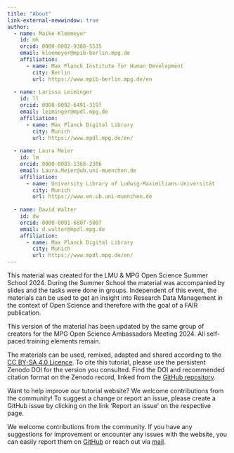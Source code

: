 ```yaml
---
title: "About"
link-external-newwindow: true
author:
  - name: Maike Kleemeyer
    id: mk
    orcid: 0000-0002-9388-5535
    email: kleemeyer@mpib-berlin.mpg.de
    affiliation: 
      - name: Max Planck Institute for Human Development
        city: Berlin
        url: https://www.mpib-berlin.mpg.de/en 
        
  - name: Larissa Leiminger
    id: ll
    orcid: 0000-0002-6491-3197
    email: leiminger@mpdl.mpg.de
    affiliation: 
      - name: Max Planck Digital Library
        city: Munich
        url: https://www.mpdl.mpg.de/en/
  
  - name: Laura Meier
    id: lm
    orcid: 0000-0003-1368-2306
    email: Laura.Meier@ub.uni-muenchen.de 
    affiliation: 
      - name: University Library of Ludwig-Maximilians-Universität
        city: Munich
        url: https://www.en.ub.uni-muenchen.de
        
  - name: David Walter
    id: dw
    orcid: 0000-0001-6807-5007
    email: d.walter@mpdl.mpg.de 
    affiliation: 
      - name: Max Planck Digital Library
        city: Munich
        url: https://www.mpdl.mpg.de/en/ 
---
```


This material was created for the LMU & MPG Open Science Summer School 2024. During the Summer School the material was accompanied by slides and the tasks were done in groups. Independent of this event, the materials can be used to get an insight into Research Data Management in the context of Open Science and therefore with the goal of a FAIR publication. 

This version of the material has been updated by the same group of creators for the MPG Open Science Ambassadors Meeting 2024. All self-paced training elements remain.  

The materials can be used, remixed, adapted and shared according to the [CC BY-SA 4.0 Licence](https://creativecommons.org/licenses/by-sa/4.0/). To cite this tutorial, please use the persistent Zenodo DOI for the version you consulted. Find the DOI and recommended citation format on the Zenodo record, linked from the [GitHub repository](https://github.com/lmu-osc/FAIR-Data-Management).

Want to help improve our tutorial website? We welcome contributions from the community! To suggest a change or report an issue, please create a GitHub issue by clicking on the link 'Report an issue' on the respective page.

We welcome contributions from the community. If you have any suggestions for improvement or encounter any issues with the website, you can easily report them on [GitHub](https://github.com/lmu-osc/FAIR-Data-Management/issues/new) or reach out via [mail](mailto:rdm@ub.uni-muenchen.de).
